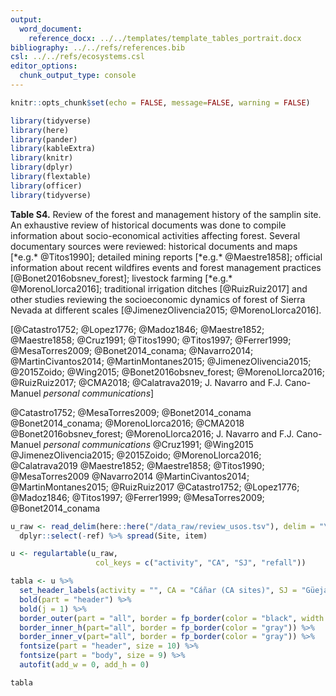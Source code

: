 ```yaml
---
output:
  word_document:
    reference_docx: ../../templates/template_tables_portrait.docx
bibliography: ../../refs/references.bib
csl: ../../refs/ecosystems.csl
editor_options: 
  chunk_output_type: console
---
```



```r
knitr::opts_chunk$set(echo = FALSE, message=FALSE, warning = FALSE)
```


```r
library(tidyverse)
library(here)
library(pander)
library(kableExtra)
library(knitr)
library(dplyr)
library(flextable)
library(officer)
library(tidyverse)
```


**Table S4.** Review of the forest and management history of the samplin site. An exhaustive review of historical documents was done to compile information about socio-economical activities affecting forest. Several documentary sources were reviewed: historical documents and maps [*e.g.* @Titos1990]; detailed mining reports [*e.g.* @Maestre1858]; official information about recent wildfires events and forest management practices [@Bonet2016obsnev_forest]; livestock farming [*e.g.* @MorenoLlorca2016]; traditional irrigation ditches [@RuizRuiz2017] and other studies reviewing the socioeconomic dynamics of forest of Sierra Nevada at different scales [@JimenezOlivencia2015; @MorenoLlorca2016].

[@Catastro1752; @Lopez1776; @Madoz1846; @Maestre1852; @Maestre1858; @Cruz1991; @Titos1990; @Titos1997; @Ferrer1999; @MesaTorres2009; @Bonet2014_conama; @Navarro2014; @MartinCivantos2014; @MartinMontanes2015; @JimenezOlivencia2015; @2015Zoido; @Wing2015; @Bonet2016obsnev_forest; @MorenoLlorca2016; @RuizRuiz2017; @CMA2018; @Calatrava2019; J. Navarro and F.J. Cano-Manuel *personal communications*]

@Catastro1752; @MesaTorres2009; @Bonet2014_conama
@Bonet2014_conama; @MorenoLlorca2016; @CMA2018
@Bonet2016obsnev_forest; @MorenoLlorca2016; J. Navarro and F.J. Cano-Manuel *personal communications*
@Cruz1991; @Wing2015
@JimenezOlivencia2015; @2015Zoido; @MorenoLlorca2016; @Calatrava2019
@Maestre1852; @Maestre1858; @Titos1990; @MesaTorres2009
@Navarro2014
@MartinCivantos2014; @MartinMontanes2015; @RuizRuiz2017
@Catastro1752; @Lopez1776; @Madoz1846; @Titos1997; @Ferrer1999; @MesaTorres2009; @Bonet2014_conama


```r
u_raw <- read_delim(here::here("/data_raw/review_usos.tsv"), delim = "\t") %>% 
  dplyr::select(-ref) %>% spread(Site, item) 

u <- regulartable(u_raw, 
                   col_keys = c("activity", "CA", "SJ", "refall")) 

tabla <- u %>% 
  set_header_labels(activity = "", CA = "Cáñar (CA sites)", SJ = "Güejar-Sierra (SJ site)", refall = "References") %>% 
  bold(part = "header") %>% 
  bold(j = 1) %>% 
  border_outer(part = "all", border = fp_border(color = "black", width = 1.5)) %>% 
  border_inner_h(part="all", border = fp_border(color = "gray")) %>% 
  border_inner_v(part="all", border = fp_border(color = "gray")) %>% 
  fontsize(part = "header", size = 10) %>% 
  fontsize(part = "body", size = 9) %>% 
  autofit(add_w = 0, add_h = 0) 

tabla 
```


